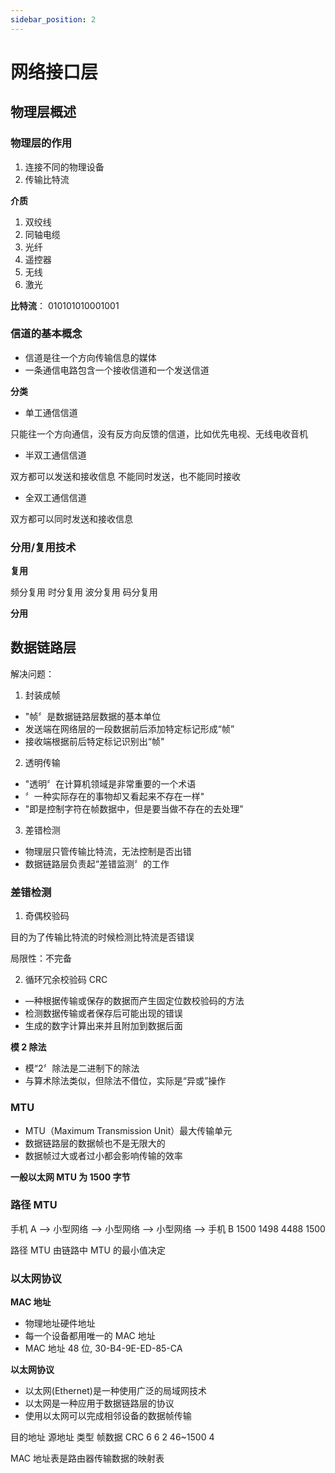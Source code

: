 ```yaml
---
sidebar_position: 2
---
```


# 网络接口层


## 物理层概述

### 物理层的作用

1. 连接不同的物理设备
2. 传输比特流

**介质**

1. 双绞线
2. 同轴电缆
3. 光纤
4. 遥控器
5. 无线
6. 激光

**比特流**： 010101010001001

### 信道的基本概念

- 信道是往一个方向传输信息的媒体
- 一条通信电路包含一个接收信道和一个发送信道

**分类**

- 单工通信信道

只能往一个方向通信，没有反方向反馈的信道，比如优先电视、无线电收音机

- 半双工通信信道

双方都可以发送和接收信息
不能同时发送，也不能同时接收

- 全双工通信信道

双方都可以同时发送和接收信息

### 分用/复用技术

**复用**

频分复用
时分复用
波分复用
码分复用

**分用**

## 数据链路层

解决问题：

1. 封装成帧

- "帧〞是数据链路层数据的基本单位
- 发送端在网络层的一段数据前后添加特定标记形成“帧”
- 接收端根据前后特定标记识别出“帧"

2. 透明传输

- "透明〞在计算机领域是非常重要的一个术语
- 〞一种实际存在的事物却又看起来不存在一样"
- "即是控制字符在帧数据中，但是要当做不存在的去处理”

3. 差错检测

- 物理层只管传输比特流，无法控制是否出错
- 数据链路层负责起“差错监测〞的工作

### 差错检测

1. 奇偶校验码

目的为了传输比特流的时候检测比特流是否错误

局限性：不完备

2. 循环冗余校验码 CRC

- —种根据传输或保存的数据而产生固定位数校验码的方法
- 检测数据传输或者保存后可能出现的错误
- 生成的数字计算出来并且附加到数据后面

**模 2 除法**

- 模“2〞除法是二进制下的除法
- 与算术除法类似，但除法不借位，实际是“异或”操作

### MTU

- MTU（Maximum Transmission Unit）最大传输单元
- 数据链路层的数据帧也不是无限大的
- 数据帧过大或者过小都会影响传输的效率

**一般以太网 MTU 为 1500 字节**

### 路径 MTU

手机 A --> 小型网络 --> 小型网络 --> 小型网络 --> 手机 B
1500 1498 4488 1500

路径 MTU 由链路中 MTU 的最小值决定

### 以太网协议

**MAC 地址**

- 物理地址硬件地址
- 每一个设备都用唯一的 MAC 地址
- MAC 地址 48 位, 30-B4-9E-ED-85-CA

**以太网协议**

- 以太网(Ethernet)是一种使用广泛的局域网技术
- 以太网是一种应用于数据链路层的协议
- 使用以太网可以完成相邻设备的数据帧传输

目的地址 源地址 类型 帧数据 CRC
6 6 2 46~1500 4

MAC 地址表是路由器传输数据的映射表